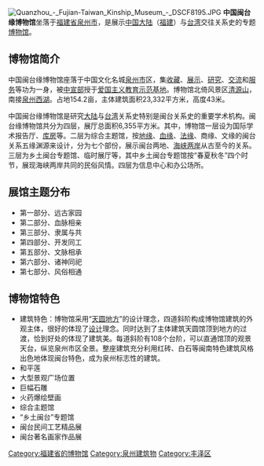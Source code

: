 {{multiple issues|
{{advert|time=2016-10-20T08:26:28+00:00}}
{{copypaste|time=2016-10-20T08:26:28+00:00|url=[http://www.museumtrove.com/museum/118464041531838/中国闽台缘博物馆 中国闽台缘博物馆官网简介]}}
{{unreferenced|time=2016-10-20T08:26:28+00:00}}
}}
{{coord|24|56|17.74|N|118|35|05|E|display=title}}
{{Infobox Museum
 |name          = 中国闽台缘博物馆
 |image         = 闽台缘博物馆题字.jpg|60pix
 |imagesize     = 
 |caption       = 
 |map_type      = 
 |map_caption   = 
 |latitude      = 
 |longitude     = 
 |established   = 2006年[[五月|五月]]
 |dissolved     = 
 |location      = [[福建省|福建省]][[泉州市|泉州市]][[丰泽区|丰泽区]]
 |type          = 
 |visitors      = 
 |director      = 
 |curator       = 
 |publictransit = 
 |website       = http://www.mtybwg.org.cn/
}}

[[File:Quanzhou_-_Fujian-Taiwan_Kinship_Museum_-_DSCF8195.JPG|thumb]]
'''中国闽台缘博物馆'''坐落于[[福建省|福建省]][[泉州市|泉州市]]，是展示[[中国大陆|中国大陆]]（[[福建|福建]]）与[[台湾|台湾]]交往关系史的专题[[博物馆|博物馆]]。

==博物馆简介==
中国闽台缘博物馆座落于中国文化名城[[泉州市|泉州市]]区，集[[收藏|收藏]]、[[展示|展示]]、[[研究|研究]]、[[交流|交流]]和[[服务|服务]]等功为一身，被[[中共中央宣传部|中宣部]]授于[[爱国主义教育示范基地|爱国主义教育示范基地]]。博物馆北倚风景区[[清源山|清源山]]，南接[[泉州西湖|泉州西湖]]。占地154.2亩，主体建筑面积23,332平方米，高度43米。

中国闽台缘博物馆是研究[[中国大陆|大陆]]与[[台湾|台湾]]关系史特别是闽台关系史的重要学术机构。闽台缘博物馆共分为四层，展厅总面积6,355平方米。其中，博物馆一层设为国际学术报告厅、[[库房|库房]]等。二层为综合主题馆，按[[地缘|地缘]]、[[血缘|血缘]]、[[法缘|法缘]]、商缘、文缘的闽台关系五缘渊源来设计，分为七个部份，展示闽台两地、[[海峡两岸|海峡两岸]]从古至今的关系。三层为乡土闽台专题馆、临时展厅等，其中乡土闽台专题馆按“春夏秋冬”四个时节，展现海峡两岸共同的民俗风情。四层为信息中心和办公场所。

==展馆主题分布==
*第一部分、远古家园<br />
*第二部分、血脉相亲<br />
*第三部分、隶属与共<br />
*第四部分、开发同工<br />
*第五部分、文脉相承<br />
*第六部分、诸神同祀<br />
*第七部分、风俗相通<br />

==博物馆特色==
* 建筑特色：博物馆采用“[[天圆地方|天圆地方]]”的设计理念，四道斜阶构成博物馆建筑的外观主体，很好的体现了[[设计|设计]]理念。同时达到了主体建筑天圆馆顶到地方的过渡，恰到好处的体现了建筑美。每道斜阶有108个台阶，可以直通馆顶的观景天台，纵览泉州市区全景。整座建筑充分利用红砖、白石等闽南特色建筑风格出色地体现闽台特色，成为泉州标志性的建筑。
*和平莲
*大型景观广场位置
*巨幅石雕
*火药爆绘壁画
*综合主题馆
*“乡土闽台”专题馆
*闽台民间工艺精品展
*闽台著名画家作品展

{{commonscat|China Museum for Fujian-Taiwan Kinship}}
{{中国国家一级博物馆}}
[[Category:福建省的博物馆|Category:福建省的博物馆]]
[[Category:泉州建筑物|Category:泉州建筑物]]
[[Category:丰泽区|Category:丰泽区]]
